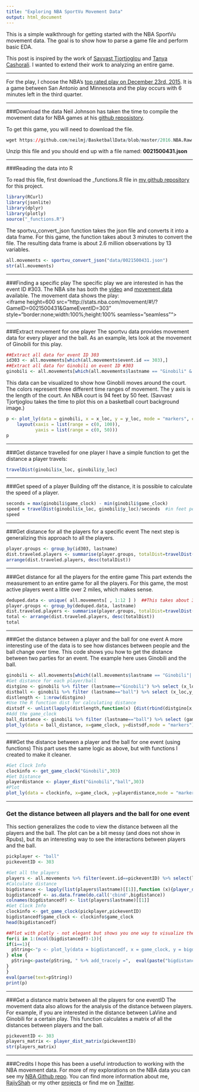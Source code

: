 ```yaml
---
title: "Exploring NBA SportVu Movement Data"
output: html_document
---
```


This is a simple walkthrough for getting started with the NBA SportVu movement data. The goal is to show how to parse a game file and perform basic EDA.  

This post is inspired by the work of [Savvast Tjortjoglou](http://savvastjortjoglou.com/nba-play-by-play-movements.html) and [Tanya Cashorali](http://tcbanalytics.com/blog/nba-movement-data-R.html#.VogLV5MrKCQ).  I wanted to extend their work to analyzing an entire game.

***
For the play, I choose the NBA's [top rated play on December 23rd, 2015](http://www.nba.com/video/channels/top_plays/2015/12/23/20151223-top10.nba/). It is a game between San Antonio and Minnesota and the play occurs with 6 minutes left in the third quarter.  

***
###Download the data
Neil Johnson has taken the time to compile the movement data for NBA games at his [github reposistory](https://github.com/neilmj/BasketballData/tree/master/2016.NBA.Raw.SportVU.Game.Logs).

To get this game, you will need to download the file.

```r
wget https://github.com/neilmj/BasketballData/blob/master/2016.NBA.Raw.SportVU.Game.Logs/12.23.2015.SAS.at.MIN.7z?raw=true
```

Unzip this file and you should end up with a file named: **0021500431.json**

***
###Reading the data into R

To read this file, first download the _functions.R file in [my github repository](https://github.com/rajshah4/NBA_SportVu) for this project.

```r
library(RCurl)
library(jsonlite)
library(dplyr)
library(plotly)
source("_functions.R")
```

The sportvu_convert_json function takes the json file and converts it into a data frame. For this game, the function takes about 3 minutes to convert the file. The resulting data frame is about 2.6 million observations by 13 variables.

```r
all.movements <- sportvu_convert_json("data/0021500431.json")
str(all.movements)
```

***
###Finding a specific play
The specific play we are interested in has the event ID #303.
The NBA site has both the [video](http://on.nba.com/1R7pmZF) and [movement data](http://on.nba.com/1YWXb3M) available. The movement data shows the play:  
<iframe height=600 src="http://stats.nba.com/movement/#!/?GameID=0021500431&GameEventID=303" style="border:none;width:100%;height:100% seamless="seamless""></iframe>


***
###Extract movement for one player
The sportvu data provides movement data for every player and the ball. As an example, lets look at the movement of Ginobili for this play.
```r
##Extract all data for event ID 303
id303 <- all.movements[which(all.movements$event.id == 303),]
##Extract all data for Ginobili on event ID #303
ginobili <- all.movements[which(all.movements$lastname == "Ginobili" & all.movements$event.id == 303),]
```

This data can be visualized to show how Ginobili moves around the court. The colors represent three different time ranges of movement. The y axis is the length of the court. An NBA court is 94 feet by 50 feet. (Savvast Tjortjoglou takes the time to plot this on a basketball court background image.)
```r
p <- plot_ly(data = ginobili, x = x_loc, y = y_loc, mode = "markers", color=cut(ginobili$game_clock, breaks=3)) %>% 
    layout(xaxis = list(range = c(0, 100)), 
           yaxis = list(range = c(0, 50))) 
p
```

***
###Get distance travelled for one player
I have a simple function to get the distance a player travels:
```r
travelDist(ginobili$x_loc, ginobili$y_loc)
```

***
###Get speed of a player
Building off the distance, it is possible to calculate the speed of a player.

```r
seconds = max(ginobili$game_clock) - min(ginobili$game_clock)
speed = travelDist(ginobili$x_loc, ginobili$y_loc)/seconds  #in feet per second
speed
```

***
###Get distance for all the players for a specific event 
The next step is generalizing this approach to all the players.
```r
player.groups <- group_by(id303, lastname)
dist.traveled.players <- summarise(player.groups, totalDist=travelDist(x_loc, y_loc),playerid = max(player_id))
arrange(dist.traveled.players, desc(totalDist))
```

***
###Get distance for all the players for the entire game
This part extends the measurement to an entire game for all the players. For this game, the most active players went a little over 2 miles, which makes sense.
```r
deduped.data <- unique( all.movements[ , 1:12 ] )  ##This takes about 30 seconds to run
player.groups <- group_by(deduped.data, lastname)
dist.traveled.players <- summarise(player.groups, totalDist=travelDist(x_loc,y_loc),playerid = max(player_id))
total <- arrange(dist.traveled.players, desc(totalDist))
total
```

***
###Get the distance between a player and the ball for one event
A more interesting use of the data is to see how distances between people and the ball change over time. This code shows you how to get the distance between two parties for an event. The example here uses Ginobili and the ball.

```r
ginobili <- all.movements[which((all.movements$lastname == "Ginobili"| all.movements$lastname == "ball") & all.movements$event.id == 303),]
#Get distance for each player/ball
distgino <- ginobili %>% filter (lastname=="Ginobili") %>% select (x_loc,y_loc) 
distball <- ginobili %>% filter (lastname=="ball") %>% select (x_loc,y_loc) 
distlength <- 1:nrow(distgino)
#Use the R function dist for calculating distance
distsdf <- unlist(lapply(distlength,function(x) {dist(rbind(distgino[x,], distball[x,]))}))
#Add the game_clock
ball_distance <- ginobili %>% filter (lastname=="ball") %>% select (game_clock) %>% mutate(distance=distsdf)
plot_ly(data = ball_distance, x=game_clock, y=distsdf,mode = "markers")
```

***
###Get the distance between a player and the ball for one event (using functions)
This part uses the same logic as above, but with functions I created to make it cleaner.
```r
#Get Clock Info
clockinfo <- get_game_clock("Ginobili",303)
#Get Distance
playerdistance <- player_dist("Ginobili","ball",303)
#Plot
plot_ly(data = clockinfo, x=game_clock, y=playerdistance,mode = "markers")
```

***
### Get the distance between all players and the ball for one event
This section generalizes the code to view the distance between all the players and the ball. The plot can be a bit messy (and does not show in Rpubs), but its an interesting way to see the interactions between players and the ball.
```r
pickplayer <- "ball"
pickeventID <- 303

#Get all the players
players <- all.movements %>% filter(event.id==pickeventID) %>% select(lastname) %>% distinct(lastname)
#Calculate distance
bigdistance <- lapply(list(players$lastname)[[1]],function (x){player_dist(pickplayer,x,pickeventID)})
bigdistancedf <- as.data.frame(do.call('cbind',bigdistance))
colnames(bigdistancedf) <- list(players$lastname)[[1]]
#Get Clock Info
clockinfo <- get_game_clock(pickplayer,pickeventID)
bigdistancedf$game_clock <- clockinfo$game_clock
head(bigdistancedf)

##Plot with plotly - not elegant but shows you one way to visualize the data
for(i in 1:(ncol(bigdistancedf)-1)){
if(i==1){
  pString<-"p <- plot_ly(data = bigdistancedf, x = game_clock, y = bigdistancedf[,1], name = colnames(bigdistancedf[1]))"
} else {
  pString<-paste(pString, " %>% add_trace(y =",  eval(paste("bigdistancedf[,",i,"]",sep="")),", name=", eval(paste("colnames(bigdistancedf[", i,"])",sep="")), ")", sep="")
}
}
eval(parse(text=pString))
print(p)
```

***
###Get a distance matrix between all the players for one eventID
The movement data also allows for the analysis of the distance between players. For example, if you are interested in the distance between LaVine and Ginobili for a certain play. This function calculates a matrix of all the distances between players and the ball.

```r
pickeventID <- 303
players_matrix <- player_dist_matrix(pickeventID)
str(players_matrix)
```

***
###Credits
I hope this has been a useful introduction to working with the NBA movement data. For more of my explorations on the NBA data you can see my [NBA Github repo](https://github.com/rajshah4/NBA_SportVu). You can find more information about me, [RajivShah](http://www.rajivshah.com) or my other [projects](http://projects.rajivshah.com) or find me on [Twitter](http://twitter.com/rajcs4).
